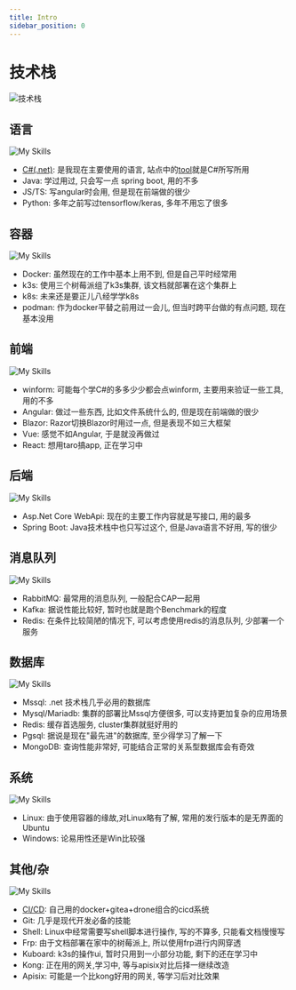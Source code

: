 ```yaml
---
title: Intro
sidebar_position: 0
---
```

# 技术栈

![技术栈](/img/drawio/技术栈.webp)

## 语言

![My Skills](https://go-skill-icons.vercel.app/api/icons?i=cs,python,ts,js,java)

* [C#(.net)](/other/Dotnet/): 是我现在主要使用的语言, 站点中的[tool](/docs/tools/Tool)就是C#所写所用
* Java: 学过用过, 只会写一点 spring boot, 用的不多
* JS/TS: 写angular时会用, 但是现在前端做的很少
* Python: 多年之前写过tensorflow/keras, 多年不用忘了很多

## 容器

![My Skills](https://go-skill-icons.vercel.app/api/icons?i=docker,k8s,podman)

* Docker: 虽然现在的工作中基本上用不到, 但是自己平时经常用
* k3s: 使用三个树莓派组了k3s集群, 该文档就部署在这个集群上
* k8s: 未来还是要正儿八经学学k8s
* podman: 作为docker平替之前用过一会儿, 但当时跨平台做的有点问题, 现在基本没用

## 前端

![My Skills](https://go-skill-icons.vercel.app/api/icons?i=dotnet,angular,vue,reactivex)

* winform: 可能每个学C#的多多少少都会点winform, 主要用来验证一些工具,用的不多
* Angular: 做过一些东西, 比如文件系统什么的, 但是现在前端做的很少
* Blazor: Razor切换Blazor时用过一点, 但是表现不如三大框架
* Vue: 感觉不如Angular, 于是就没再做过
* React: 想用taro搞app, 正在学习中

## 后端

![My Skills](https://go-skill-icons.vercel.app/api/icons?i=dotnet,spring)

* Asp.Net Core WebApi: 现在的主要工作内容就是写接口, 用的最多
* Spring Boot: Java技术栈中也只写过这个, 但是Java语言不好用, 写的很少

## 消息队列

![My Skills](https://go-skill-icons.vercel.app/api/icons?i=rabbitmq,redis)

* RabbitMQ: 最常用的消息队列, 一般配合CAP一起用
* Kafka: 据说性能比较好, 暂时也就是跑个Benchmark的程度
* Redis: 在条件比较简陋的情况下, 可以考虑使用redis的消息队列, 少部署一个服务

## 数据库

![My Skills](https://go-skill-icons.vercel.app/api/icons?i=mysql,redis,mongodb,postgres,sqlite)

* Mssql: .net 技术栈几乎必用的数据库
* Mysql/Mariadb: 集群的部署比Mssql方便很多, 可以支持更加复杂的应用场景
* Redis: 缓存首选服务, cluster集群就挺好用的
* Pgsql: 据说是现在"最先进"的数据库, 至少得学习了解一下
* MongoDB: 查询性能非常好, 可能结合正常的关系型数据库会有奇效

## 系统

![My Skills](https://go-skill-icons.vercel.app/api/icons?i=linux,windows)

* Linux: 由于使用容器的缘故,对Linux略有了解, 常用的发行版本的是无界面的Ubuntu
* Windows: 论易用性还是Win比较强

## 其他/杂

![My Skills](https://go-skill-icons.vercel.app/api/icons?i=github,gitea,bash,apisix)

* [CI/CD](/other/knowledge/Drone-CI/): 自己用的docker+gitea+drone组合的cicd系统
* Git: 几乎是现代开发必备的技能
* Shell: Linux中经常需要写shell脚本进行操作, 写的不算多, 只能看文档慢慢写
* Frp: 由于文档部署在家中的树莓派上, 所以使用frp进行内网穿透
* Kuboard: k3s的操作ui, 暂时只用到一小部分功能, 剩下的还在学习中
* Kong: 正在用的网关,学习中, 等与apisix对比后择一继续改造
* Apisix: 可能是一个比kong好用的网关, 等学习后对比效果